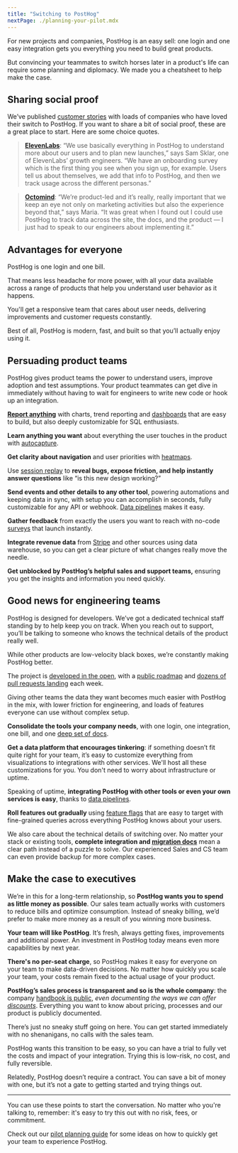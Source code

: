 ```yaml
---
title: "Switching to PostHog"
nextPage: ./planning-your-pilot.mdx
---
```


For new projects and companies, PostHog is an easy sell: one login and one easy integration gets you everything you need to build great products.

But convincing your teammates to switch horses later in a product's life can require some planning and diplomacy. We made you a cheatsheet to help make the case.

## Sharing social proof

We’ve published [customer stories](/customers) with loads of companies who have loved their switch to PostHog. If you want to share a bit of social proof, these are a great place to start. Here are some choice quotes.

> **[ElevenLabs](/customers/elevenlabs)**: “We use basically everything in PostHog to understand more about our users and to plan new launches,” says Sam Sklar, one of ElevenLabs’ growth engineers. “We have an onboarding survey which is the first thing you see when you sign up, for example. Users tell us about themselves, we add that info to PostHog, and then we track usage across the different personas.”

> **[Octomind](/customers/octomind)**: “We’re product-led and it’s really, really important that we keep an eye not only on marketing activities but also the experience beyond that,” says Maria. “It was great when I found out I could use PostHog to track data across the site, the docs, and the product — I just had to speak to our engineers about implementing it.”

## Advantages for everyone

PostHog is one login and one bill.

That means less headache for more power, with all your data available across a range of products that help you understand user behavior as it happens.

You'll get a responsive team that cares about user needs, delivering improvements and customer requests constantly.

Best of all, PostHog is modern, fast, and built so that you’ll actually enjoy using it.

## Persuading product teams

PostHog gives product teams the power to understand users, improve adoption and test assumptions. Your product teammates can get dive in immediately without having to wait for engineers to write new code or hook up an integration.

**[Report anything](/docs/product-analytics/insights)** with charts, trend reporting and [dashboards](/docs/product-analytics/dashboards) that are easy to build, but also deeply customizable for SQL enthusiasts.

**Learn anything you want** about everything the user touches in the product with [autocapture](/docs/product-analytics/autocapture).

**Get clarity about navigation** and user priorities with [heatmaps](/docs/toolbar/heatmaps).

Use [session replay](/docs/session-replay/installation) to **reveal bugs, expose friction, and help instantly answer questions** like “is this new design working?”

**Send events and other details to any other tool**, powering automations and keeping data in sync, with setup you can accomplish in seconds, fully customizable for any API or webhook. [Data pipelines](/docs/cdp) makes it easy.

**Gather feedback** from exactly the users you want to reach with no-code [surveys](/docs/surveys/creating-surveys) that launch instantly.

**Integrate revenue data** from [Stripe](/docs/cdp/sources/stripe) and other sources using data warehouse, so you can get a clear picture of what changes really move the needle.

**Get unblocked by PostHog’s helpful sales and support teams,** ensuring you get the insights and information you need quickly.

## Good news for engineering teams

PostHog is designed for developers. We’ve got a dedicated technical staff standing by to help keep you on track. When you reach out to support, you’ll be talking to someone who knows the technical details of the product really well.

While other products are low-velocity black boxes, we’re constantly making PostHog better.

The project is [developed in the open](https://github.com/PostHog/posthog), with a [public roadmap](/roadmap) and [dozens of pull requests landing](https://github.com/PostHog/posthog/pulls?q=is%3Apr+is%3Aclosed) each week.

Giving other teams the data they want becomes much easier with PostHog in the mix, with lower friction for engineering, and loads of features everyone can use without complex setup.

**Consolidate the tools your company needs**, with one login, one integration, one bill, and one [deep set of docs](/docs).

**Get a data platform that encourages tinkering**: if something doesn’t fit quite right for your team, it’s easy to customize everything from visualizations to integrations with other services. We'll host all these customizations for you. You don't need to worry about infrastructure or uptime.

Speaking of uptime, **integrating PostHog with other tools or even your own services is easy**, thanks to [data pipelines](/docs/cdp).

**Roll features out gradually** using [feature flags](/docs/feature-flags/creating-feature-flags) that are easy to target with fine-grained queries across everything PostHog knows about your users.

We also care about the technical details of switching over. No matter your stack or existing tools, **complete integration and [migration docs](/docs/migration)** mean a clear path instead of a puzzle to solve. Our experienced Sales and CS team can even provide backup for more complex cases.

## Make the case to executives

We’re in this for a long-term relationship, so **PostHog wants you to spend as little money as possible**. Our sales team actually works with customers to reduce bills and optimize consumption. Instead of sneaky billing, we’d prefer to make more money as a result of you winning more business.

**Your team will like PostHog**. It’s fresh, always getting fixes, improvements and additional power. An investment in PostHog today means even more capabilities by next year.

**There's no per-seat charge**, so PostHog makes it easy for everyone on your team to make data-driven decisions. No matter how quickly you scale your team, your costs remain fixed to the actual usage of your product. 

**PostHog’s sales process is transparent and so is the whole company**: the company [handbook is public](/handbook), *even documenting the ways we can offer [discounts](/handbook/growth/sales/billing#coupons-and-discounts)*. Everything you want to know about pricing, processes and our product is publicly documented.

There’s just no sneaky stuff going on here. You can get started immediately with no shenanigans, no calls with the sales team.

PostHog wants this transition to be easy, so you can have a trial to fully vet the costs and impact of your integration. Trying this is low-risk, no cost, and fully reversible.

Relatedly, PostHog doesn’t require a contract. You can save a bit of money with one, but it’s not a gate to getting started and trying things out.

***

You can use these points to start the conversation. No matter who you're talking to, remember: it's easy to try this out with no risk, fees, or commitment.

Check out our [pilot planning guide](/docs/new-to-posthog/switch-guide/pilot-planning) for some ideas on how to quickly get your team to experience PostHog.